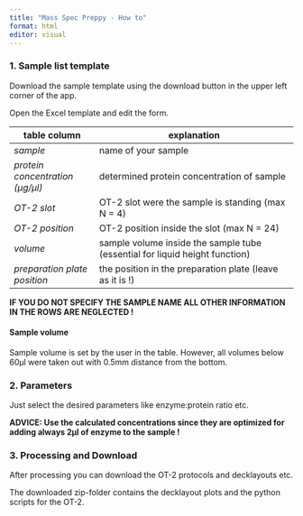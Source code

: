 ```yaml
---
title: "Mass Spec Preppy - How to"
format: html
editor: visual
---
```


### 1. Sample list template

Download the sample template using the download button in the upper left corner of the app.

Open the Excel template and edit the form.

| table column                    | explanation                                                                 |
|---------------------------------|-----------------------------------------------------------------------------|
| *sample*                        | name of your sample                                                         |
| *protein concentration (µg/µl)* | determined protein concentration of sample                                  |
| *OT-2 slot*                     | OT-2 slot were the sample is standing (max N = 4)                           |
| *OT-2 position*                 | OT-2 position inside the slot (max N = 24)                                  |
| *volume*                        | sample volume inside the sample tube (essential for liquid height function) |
| *preparation plate position*    | the position in the preparation plate (leave as it is !)                    |

**IF YOU DO NOT SPECIFY THE SAMPLE NAME ALL OTHER INFORMATION IN THE ROWS ARE NEGLECTED !**

#### Sample volume

Sample volume is set by the user in the table. However, all volumes below 60µl were taken out with 0.5mm distance from the bottom.

### 2. Parameters

Just select the desired parameters like enzyme:protein ratio etc.

**ADVICE: Use the calculated concentrations since they are optimized for adding always 2µl of enzyme to the sample !**

### 3. Processing and Download

After processing you can download the OT-2 protocols and decklayouts etc.

The downloaded zip-folder contains the decklayout plots and the python scripts for the OT-2.
